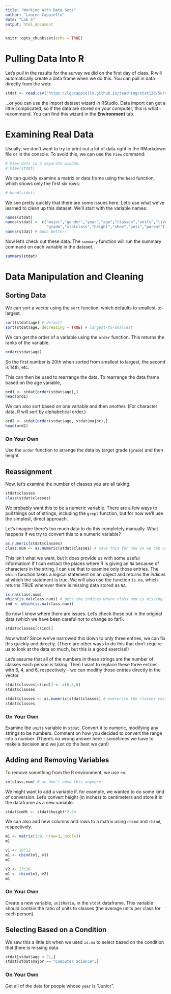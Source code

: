 ```yaml
---
title: "Working With Data Sets"
author: "Lauren Cappiello"
date: "Lab 5"
output: html_document
---
```


```r
knitr::opts_chunk$set(echo = TRUE)
```

# Pulling Data Into R

Let's pull in the results for the survey we did on the first day of class. R will automatically create a data frame when we do this. You can pull in data directly from the web:

```r
stdat <- read.csv("https://lgpcappiello.github.io/teaching/stat128/SurveyResponses.csv")
```

...or you can use the import dataset wizard in RStudio. Data import can get a little complicated, so if the data are stored on your computer, this is what I recommend. You can find this wizard in the **Environment** tab.

# Examining Real Data

Usually, we don't want to try to print out a lot of data right in the RMarkdown file or in the console. To avoid this, we can use the `View` command:

```r
# View data in a separate window. 
# View(stdat)
```

We can quickly examine a matrix or data frame using the `head` function, which shows only the first six rows:

```r
# head(stdat)
```

We see pretty quickly that there are some issues here. Let's use what we've learned to clean up this dataset. We'll start with the variable names:

```r
names(stdat)
names(stdat) <- c("major","gender","year","age","classes","units","livecampus","working",
                  "grade","statclass","height","shoe","pets","parent")
names(stdat) # much better!
```

Now let's check out these data. The `summary` function will run the summary command on each variable in the dataset.

```r
summary(stdat)
```

# Data Manipulation and Cleaning

## Sorting Data

We can sort a vector using the `sort` function, which defaults to smallest-to-largest.

```r
sort(stdat$age) # default
sort(stdat$age, decreasing = TRUE) # largest-to-smallest
```

We can get the order of a variable using the `order` function. This returns the ranks of the variable.

```r
order(stdat$age)
```

So the first number is 20th when sorted from smallest to largest, the second is 14th, etc.

This can then be used to rearrange the data. To rearrange the data frame based on the age variable,

```r
ord1 <- stdat[order(stdat$age),]
head(ord1)
```

We can also sort based on one variable and then another. (For character data, R will sort by alphabetical order.)

```r
ord2 <- stdat[order(stdat$age, stdat$major),]
head(ord2)
```

### On Your Own

Use the `order` function to arrange the data by target grade (`grade`) and then height.

## Reassignment

Now, let's examine the number of classes you are all taking.

```r
stdat$classes
class(stdat$classes)
```

We probably want this to be a numeric variable. There are a few ways to pull things out of strings, including the `grepl` function, but for now we'll use the simplest, direct approach.

Let's imagine there's too much data to do this completely manually. What happens if we try to convert this to a numeric variable?

```r
as.numeric(stdat$classes)
class.num <- as.numeric(stdat$classes) # save this for now so we can use it later!
```

This isn't what we want, but it does provide us with some useful information! If I can extract the places where R is giving an `NA` because of characters in the string, I can use that to examine only those entries. The `which` function takes a logical statement on an object and returns the *indices* at which the statement is true. We will also use the function `is.na`, which returns TRUE wherever there is missing data stored as `NA`.

```r
is.na(class.num) 
which(is.na(class.num)) # gets the indices where class.num is missing
ind <- which(is.na(class.num))
```

So now I know where there are issues. Let's check those out in the original data (which we have been careful *not* to change so far!).

```r
stdat$classes[c(ind)]
```

Now what? Since we've narrowed this down to only three entries, we can fix this quickly and directly. (There are other ways to do this that don't require us to look at the data so much, but this is a good exercise!)

Let's assume that all of the numbers in these strings are the number of classes each person is taking. Then I want to replace these three entries with 6, 4, and 6, respectively - we can modifiy those entries directly in the vector.

```r
stdat$classes[c(ind)] <- c(6,4,6)
stdat$classes

stdat$classes <- as.numeric(stdat$classes) # overwrite the classes vector with the numeric version
stdat$classes
```

### On Your Own

Examine the `units` variable in `stdat`. Convert it to numeric, modifying any strings to be numbers. Comment on how you decided to convert the range into a number. (There's no wrong answer here - sometimes we have to make a decision and we just do the best we can!)

## Adding and Removing Variables

To remove something from the R environment, we use `rm`.

```r
rm(class.num) # we don't need this anymore
```

We might want to add a variable if, for example, we wanted to do some kind of conversion. Let's convert height (in inches) to centimeters and store it in the dataframe as a new variable.

```r
stdat$cmHt <- stdat$height*2.54
```

We can also add new columns and rows to a matrix using `cbind` and `rbind`, respectively.

```r
m1 <- matrix(1:9, nrow=3, ncol=3)
m1

v1 <- 10:12
m1 <- cbind(m1, v1)
m1

v2 <- 13:16
m1 <- rbind(m1, v2)
m1
```

### On Your Own

Create a new variable, `unitRatio`, in the `stdat` dataframe. This variable should contain the ratio of units to classes (the average units per class for each person).

## Selecting Based on a Condition

We saw this a little bit when we used `is.na` to select based on the condition that there is missing data.

```r
stdat[stdat$age < 21,]
stdat[stdat$major == "Computer Science",]
```

### On Your Own

Get all of the data for people whose `year` is "Junior".

